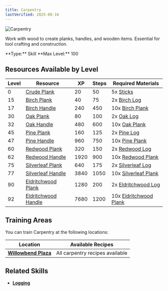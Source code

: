 ```yaml
---
title: Carpentry
lastVerified: 2025-08-16
---
```


<div className="flex items-start gap-6 mb-8">
  <div className="flex-shrink-0">
    <img src="/assets/icons/carpentry.png" alt="Carpentry" className="w-24 h-24 border rounded-lg" />
  </div>
  <div className="flex-1">
    <div className="space-y-2">
      <p className="text-lg text-muted-foreground">Work with wood to create planks, handles, and wooden items. Essential for tool crafting and construction.</p>
      <div className="flex flex-wrap gap-4 text-sm">
        <span className="px-2 py-1 bg-green-100 dark:bg-green-900 rounded-md">
          **Type:** Skill
        </span>
        <span className="px-2 py-1 bg-purple-100 dark:bg-purple-900 rounded-md">
          **Max Level:** 100
        </span>
      </div>
    </div>
  </div>
</div>

## Resources Available by Level

| Level | Resource                                                                       | XP   | Steps | Required Materials |
| ----- | ------------------------------------------------------------------------------ | ---- | ----- | ------------------ |
| 0     | [Crude Plank](/docs/resources/individual/crude_plank)                         | 20   | 50    | 5x [Sticks](/docs/resources/individual/sticks) |
| 15    | [Birch Plank](/docs/resources/individual/birch_plank)                         | 40   | 75    | 2x [Birch Log](/docs/resources/individual/birch_log) |
| 17    | [Birch Handle](/docs/resources/individual/birch_handle)                       | 240  | 450   | 10x [Birch Plank](/docs/resources/individual/birch_plank) |
| 30    | [Oak Plank](/docs/resources/individual/oak_plank)                             | 80   | 100   | 2x [Oak Log](/docs/resources/individual/oak_log) |
| 32    | [Oak Handle](/docs/resources/individual/oak_handle)                           | 480  | 600   | 10x [Oak Plank](/docs/resources/individual/oak_plank) |
| 45    | [Pine Plank](/docs/resources/individual/pine_plank)                           | 160  | 125   | 2x [Pine Log](/docs/resources/individual/pine_log) |
| 47    | [Pine Handle](/docs/resources/individual/pine_handle)                         | 960  | 750   | 10x [Pine Plank](/docs/resources/individual/pine_plank) |
| 60    | [Redwood Plank](/docs/resources/individual/redwood_plank)                     | 320  | 150   | 2x [Redwood Log](/docs/resources/individual/redwood_log) |
| 62    | [Redwood Handle](/docs/resources/individual/redwood_handle)                   | 1920 | 900   | 10x [Redwood Plank](/docs/resources/individual/redwood_plank) |
| 75    | [Silverleaf Plank](/docs/resources/individual/silverleaf_plank)               | 640  | 175   | 2x [Silverleaf Log](/docs/resources/individual/silverleaf_log) |
| 77    | [Silverleaf Handle](/docs/resources/individual/silverleaf_handle)             | 3840 | 1050  | 10x [Silverleaf Plank](/docs/resources/individual/silverleaf_plank) |
| 90    | [Eldritchwood Plank](/docs/resources/individual/eldritchwood_plank)           | 1280 | 200   | 2x [Eldritchwood Log](/docs/resources/individual/eldritchwood_log) |
| 92    | [Eldritchwood Handle](/docs/resources/individual/eldritchwood_handle)         | 7680 | 1200  | 10x [Eldritchwood Plank](/docs/resources/individual/eldritchwood_plank) |

## Training Areas

You can train Carpentry at the following locations:

| Location                                                      | Available Recipes               |
| ------------------------------------------------------------- | ------------------------------- |
| **[Willowbend Plaza](/docs/map/individual/willowbend_plaza)** | All carpentry recipes available |

## Related Skills

- **[Logging](/docs/skills/individual/logging)**
